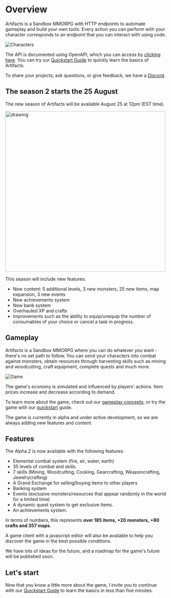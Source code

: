 
# Overview
 
 Artifacts is a Sandbox MMORPG with HTTP endpoints to automate gameplay and build your own tools. Every action you can perform with your character corresponds to an endpoint that you can interact with using code.
 
 
![Characters](https://artifactsmmo.com/images/docs/characters.png)

The API is documented using OpenAPI, which you can access by [clicking here](https://api.artifactsmmo.com/docs/#/).
You can try our [Quickstart Guide](/quickstart/introduction) to quickly learn the basics of Artifacts.
  
<Cards>
  <Card title="Quickstart" href="/quickstart/introduction" />
  <Card title="Game concepts" href="/concepts/actions" />
  <Card title="Game Client" href="https://artifactsmmo.com/client" />
  <Card title="API Docs" href="https://api.artifactsmmo.com/docs/#/" />
  <Card title="Discord" href="https://discord.com/invite/prEBQ8a6Vs" />
  <Card title="Support Us" href="https://www.paypal.com/donate/?hosted_button_id=H65954RZKKEJW" />  

 
</Cards> 

To share your projects, ask questions, or give feedback, we have a [Discord](https://discord.gg/prEBQ8a6Vs). 

 ## The season 2 starts the 25 August

The new season of Artifacts will be available August 25 at 12pm (EST time).

 
<img src="https://media.discordapp.net/attachments/1184705791798804572/1273844953046581249/idee33.png?ex=66caa40f&is=66c9528f&hm=916a2732706379c4f619d51aa2dd9efb885fa2c0670248db5841825e07b66410&=&format=webp&quality=lossless&width=931&height=671" alt="drawing" width="500"/>


This season will include new features:
- New content: 5 additional levels, 3 new monsters, 25 new items, map expansion, 3 new events
- New achievements system
- New bank system
- Overhauled XP and crafts
- Improvements such as the ability to equip/unequip the number of consumables of your choice or cancel a task in progress.


## Gameplay

Artifacts is a Sandbox MMORPG where you can do whatever you want - there's no set path to follow.  You can send your characters into combat against monsters, obtain resources through harvesting skills such as mining and woodcutting, craft equipment, complete quests and much more.

![Game](https://artifactsmmo.com/images/docs/scgame1.png)


The game's economy is simulated and influenced by players' actions. Item prices increase and decrease according to demand.

To learn more about the game, check out our  [gameplay  concepts](/concepts/actions), or try the game with our  [quickstart](/quickstart/introduction)  guide.

The game is currently in alpha and  under active development, so we are always adding new features and content.

## Features

The Alpha 2 is now available with the following features:

- Elemental combat system (fire, air, water, earth)
- 35 levels of combat and skills.
- 7 skills (Mining, Woodcutting, Cooking, Gearcrafting, Weaponcrafting, Jewelrycrafting)
- A Grand Exchange for selling/buying items to other players
- Banking system
- Events (exclusive monsters/resources that appear randomly in the world for a limited time)
- A dynamic quest system to get exclusive items.
- An achievements system.

In terms of numbers, this represents **over 185 items, +20 monsters, +80 crafts and 357 maps**.

A game client with a javascript editor will also be available to help you discover the game in the best possible conditions.
 
We have lots of ideas for the future, and a roadmap for the game's future will be published soon.

## Let's start

Now that you know a little more about the game, I invite you to continue with our [Quickstart Guide](/quickstart/introduction) to learn the basics in less than five minutes.
